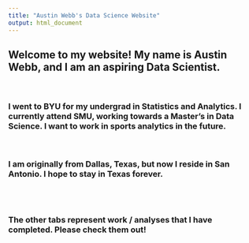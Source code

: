 ```yaml
---
title: "Austin Webb's Data Science Website"
output: html_document
---
```



## Welcome to my website! My name is Austin Webb, and I am an aspiring Data Scientist.

<br>

### I went to BYU for my undergrad in Statistics and Analytics. I currently attend SMU, working towards a Master's in Data Science. I want to work in sports analytics in the future.

<br>


### I am originally from Dallas, Texas, but now I reside in San Antonio. I hope to stay in Texas forever.  

<br>
<br>

### The other tabs represent work / analyses that I have completed.  Please check them out!